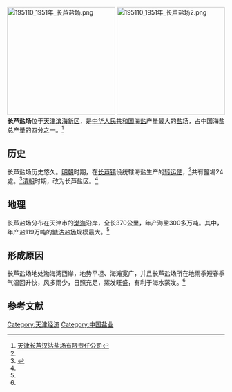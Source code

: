 [[File:195110_1951年_长芦盐场.png|250px]]
[[File:195110_1951年_长芦盐场2.png|250px]]
'''长芦盐场'''位于[[天津|天津]][[滨海新区|滨海新区]]，是[[中华人民共和国|中华人民共和国]][[海盐|海盐]]产量最大的[[盐场|盐场]]，占中国海盐总产量的四分之一。<ref name="天津">[http://www.tjhgyc.cn/athena/companyprofile/hanhuayg.html 天津长芦汉沽盐场有限责任公司]{{dead link|date=2018年5月 |bot=InternetArchiveBot |fix-attempted=yes }}</ref>

== 历史 ==
长芦盐场历史悠久。[[明朝|明朝]]时期，在[[长芦镇|长芦镇]]设统辖海盐生产的[[转运使|转运使]]，<ref name="天津" />共有鹽場24處。<ref>{{cite web|title=月令廣義二 第38頁 (圖書館) - 中國哲學書電子化計劃|url=https://ctext.org/library.pl?if=gb&file=146312&page=38|access-date=2020-05-03|quote=兩浙鹽塲三十五處，長蘆鹽塲二十四處，山東十九處，福建七處○}}</ref>[[清朝|清朝]]时期，改为长芦盐区。<ref name="天津" />

== 地理 ==
长芦盐场分布在天津市的[[渤海|渤海]]沿岸，全长370公里，年产海盐300多万吨。其中，年产盐119万吨的[[塘沽盐场|塘沽盐场]]规模最大。<ref name="天津" />

== 形成原因 ==
长芦盐场地处渤海湾西岸，地势平坦、海滩宽广，并且长芦盐场所在地雨季短春季气温回升快，风多雨少，日照充足，蒸发旺盛，有利于海水蒸发。<ref name="天津" />

==参考文献==
<div class="references-small">
<references />
</div>

[[Category:天津经济|Category:天津经济]]
[[Category:中国盐业|Category:中国盐业]]